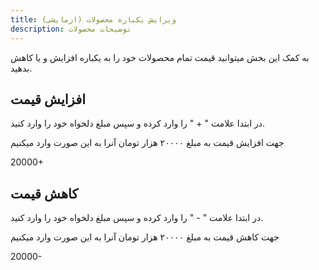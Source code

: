 ```yaml
---
title: ویرایش یکباره محصولات (ازمایشی)
description: توضیحات محصولات
---
```


به کمک این بخش میتوانید قیمت تمام محصولات خود را به یکباره افزایش و یا کاهش بدهید.

## افزایش قیمت

در ابتدا علامت " + " را وارد کرده و سپس مبلغ دلخواه خود را وارد کنید.

<Aside type="note" title="مثال">

جهت افزایش قیمت به مبلغ ۲۰۰۰۰ هزار تومان آنرا به این صورت وارد میکنیم

20000+

</Aside>

## کاهش قیمت
در ابتدا علامت " - " را وارد کرده و سپس مبلغ دلخواه خود را وارد کنید.

<Aside type="note" title="مثال">

جهت کاهش قیمت به مبلغ ۲۰۰۰۰ هزار تومان آنرا به این صورت وارد میکنیم

20000-

</Aside>

